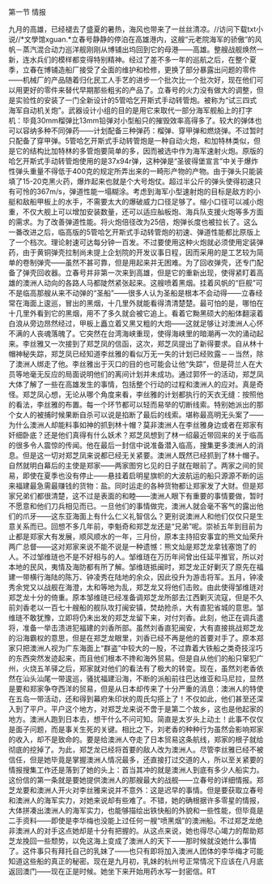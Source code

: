 

第一节 情报

九月的高雄，已经褪去了盛夏的暑热，海风也带来了一丝丝清凉。//访问下载txt小说//*文學馆xguan.*立春号静静的停泊在高雄港内，这艘“元老院海军的骄傲”的风帆－蒸汽混合动力巡洋舰刚刚从博铺出坞回到它的母港――高雄。整艘战舰焕然一新，连水兵们的模样都变得特别精神。经过了差不多一年的巡航之后，在整个夏季，立春在博铺造船厂接受了全面的维护和检修，更换了部分暴露出问题的零件――机械厂的产品随着归化民工人手艺的进步一个批次比一个批次好，现在他们可以用更好的零件来替代早期那些粗劣的产品了。立春号的火力没有做大的调整，但是实验性的安装了一门全新设计的5管哈乞开斯式手动转管炮。被称为“试三四式海军自动机关炮”。武器设计小组的目的是用它来取代一部分海军舰船上的打字机：毕竟30mm榴弹比13mm铅弹对小型船只的摧毁效率高得多了。较大的弹体也可以容纳多种不同弹药――计划配备三种弹药：榴弹、穿甲弹和燃烧弹。不过暂时只配备了穿甲弹。5管哈乞开斯式手动转管炮是一种自动火炮，和加特林类似，但是它的结构比加特林的多管炮要简单的多，因而被选中作为海军速射火炮。原版的哈乞开斯式手动转管炮使用的是37x94r弹，这种弹是“圣彼得堡宣言”中关于爆炸性弹头重量不得低于400克的规定所弄出来的一畸形产物的产物。由于弹头只能装填了15-20克黑火药，爆炸起来也就是个大号炮仗。超过半公斤的弹头使得初速只有可怜的367m/s，弹道性能一塌糊涂。考虑到海军小型速射炮的目标是敌方的小艇和敌船甲板上的水手，不需要太大的爆破威力口径足够了。缩小口径可以减小炮重，不仅大舰上可以增加安装数量，还可以适应舢板炮、海兵队支援火炮等多方面的需求。为了改善弹道性能。将火炮倍径改为25倍，炮弹长度也被拉长了。这么一番改进之后，临高版的5管哈乞开斯式手动转管炮的初速、弹道性能都比原版上了一个档次。理论射速可达每分钟一百发。不过要使用这种火炮就必须使用定装弹药，由于黄铜弹壳拉制尚未提上企划院的开发议事日程，因而采用的是工艺较为简单的卷制弹壳――虽然不甚可靠，但是用起来并无困难。为了回收弹壳，还专门配备了弹壳回收器。立春号并非第一次来到高雄，但是它的重新出现，使得紧盯着高雄的澳洲人动向的各路人马都陡然紧张起来。这艘喷着黑烟。挂着风帆的“巨舰”可不是临高那艘从来不动弹的“圣船”――很多人认为圣船是根本不会动得――立春经常在海面上逡巡，冒出的黑烟，十几里外就能看得清清楚楚。最可怕的是，哪怕在十几里外看到它的黑烟，用不了多久就会被它追上。看着它黝黑硕大的船体翻滚着白浪从旁边昂然经过，甲板上矗立着又黑又粗的大炮――这就足够让对澳洲人心怀不满的人丧魂落魄了。它突然在台湾海峡重现，使得海峡里的暗潮再一次的涌动起来。李丝雅又一次接到了郑芝凤的信函，这次，郑芝凤提出了新得要求。自从林十帽神秘失踪，郑芝凤已经知道李丝雅的看似万无一失的计划已经败露－－当然，除了澳洲人绑走了他。李丝雅出于灭口的目的也可能会让他“失踪”，但是荷兰人在大员等地毫无反应的局面说明他们的离间计划并未成功。通过郭怀一的活动，郑芝凤大体了解了一些在高雄发生的事情，包括整个行动的过程和澳洲人的应对。真是奇怪。郑芝凤心想，无论从哪个角度来看，李丝雅的计划都执行的天衣无缝：按照他的看法，李丝雅的布置。每一个环节都可以轻而易举的切断线索。特别她派出的那个女人的被捕时候果断自杀可以说是掐断了最后的线索。堪称最高明无头案了――为什么澳洲人却能料事如神的抓到林十帽？莫非澳洲人在李丝雅身边或者在郑家有奸细卧底？还是他们真得有什么妖术？郑芝凤想到了林一绍最近带回来的关于临高的很多令人震惊的传闻。他在最后一封信中说准备潜入临高，搜集更多澳洲人的消息。但是这一切对郑芝凤来说都已经无关紧要。澳洲人既然已经抓到了林十帽子。自然就明白幕后的主使是郑家――两家图穷匕见的日子就在眼前了。两家之间的贸易，即使在夏季也没有停止――悬挂着启明星旗帜的大波航运的船只源源不断的运来福建最急需最赚钱的货物：盐。同时运走的各种货物都让郑家发了大财。但是郑家兄弟们都很清楚，这不过是表面的和睦――澳洲人眼下有重要的事情要做，暂时不愿意和他们刀兵相见而已。一旦他们的事情做完，澳洲人就会毫不客气的露出他们的爪牙――这东亚海面上有什么仁义礼智信么？更别说澳洲人和他们仅仅只是生意关系而已。回想不多几年前，李魁奇和郑芝龙还是“兄弟”呢。崇祯五年到目前为止都是郑家大有发展，顺风顺水的一年，三月份，原本主持招安事宜的熊文灿荣升两广总督――这对郑家来说不能不说是一种遗憾：熊文灿是郑芝龙拿钱塞饱了的人。不过邹维琏也不是不好相与的人。邹维琏在万历年间曾出任延平推官，所以对本地的民风，夷情及海防都有所了解。邹维琏抵闽时，郑芝龙正好剿灭了原先在福建一带横行海陆的陈万、钟凌秀在陆地的余众，因此役升为游击将军。五月，钟凌秀余党又以战舰在海澄，太和等地为乱，郑芝龙又将他们击败。由此使得邹维琏对郑芝龙十分的倚重。原本邹维琏已经准备调郑芝龙所部去江西剿灭流寇，但是不久前刘香老以一百七十艘船的舰队攻打闽安镇，焚劫抢杀，大有直犯省城的意思。邹维琏不敢犹豫，立即将仍未出发的郑芝龙留下来，对付刘香。此刻，他正在调兵遣将，准备一举击溃进犯福建的刘香所部。虽然刘香直犯闽安，大有直接挑战郑芝龙的沿海霸权的意思，但是在郑芝龙眼里，刘香已经不再是他的首要对手了。原本郑家只把澳洲人视为广东海面上“群盗”中较大的一股，不过靠着大铁船之类奇技淫巧的东西突然发迹起来，而且他们根本不搀和海外贸易。但是自从他们的船只窜犯广州，火烧五羊驿之后，郑家就对他们的看法有了极大的转变。现在，虽然刘老香依然在汕头汕尾一带逡巡，骚扰福建沿海，不断的派船前往巴达维亚和马尼拉，显然是要和郑家争夺西洋的贸易，但是从日本却传来了十分严重的消息：澳洲人的特使在五岛一带活动，还和得到幕府朱印状的周氏勾搭上了！不仅如此，他们甚至还深入到了平户。平户这个地方，对郑芝龙来说不啻于是第二个故乡，这也是他起家的地方。澳洲人跑到日本去，想干什么不问可知。简直是太岁头上动土！此事不仅仅是面子问题，而是事关生死的关键。相比之下，刘老香的种种行为虽然会影响郑家的收入，却不是致命的。要是给澳洲人夺走了日本贸易这条航线，郑家的根子就给彻底的挖掉了。为此，郑芝龙已经将首要的敌人改为澳洲人。尽管李丝雅已经不被信任，但是她毕竟是掌握澳洲人情况最多，还直接打过交道的人，所以至关紧要的情报搜集工作还是落到了她的头上：首当其冲的就是澳洲人到底有多少人船实力。这份信的第一条就是要她提供澳洲人的那艘最大的战舰――立春号的详细情报。郑芝龙要和澳洲人开火对李丝雅来说并不意外：这是迟早的事情。但是要获取立春号和澳洲人的海军实力，对她来说却有些难了。不错，她的确根据许多零星的情报，大体拼凑出澳洲人的海军实力，也能够描绘出铁快船的外貌和一些性能，但毕竟是二手资料――即使是李华梅也没能上过任何一艘“喷黑烟”的澳洲船。不过郑芝龙绝非澳洲人的对手这点她却是十分有把握的。从这点来说，她也得尽心竭力的帮助郑芝龙挽回一些颓势，以免这海上变成了澳洲人的天下――那时候就没她什么事情了。这件事只有拜托自己的乳妹了――也只有即将加入澳洲人团体的李华梅才可能知道这些船的真正的秘密。现在是九月初，乳妹的杭州号正常情况下应该在八月底返回澳门――现在正是时候。她坐下来开始用药水写一封密信。RT

